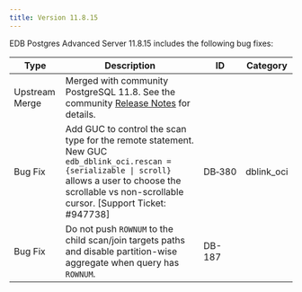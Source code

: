 ```yaml
---
title: Version 11.8.15
---
```


EDB Postgres Advanced Server 11.8.15 includes the following bug fixes:

| Type           | Description                                                                                                                                                                            | ID     | Category      | 
| -------------- | -------------------------------------------------------------------------------------------------------------------------------------------------------------------------------------- | ------ | ------------- |
| Upstream Merge | Merged with community PostgreSQL 11.8. See the community [Release Notes](https://www.postgresql.org/docs/11/release-11-8.html) for details.                                          |        |               |
| Bug&nbsp;Fix | Add GUC to control the scan type for the remote statement. New GUC `edb_dblink_oci.rescan = {serializable \| scroll}` allows a user to choose the scrollable vs non-scrollable cursor. [Support Ticket: #947738] | DB&#8209;380 | dblink_oci |
| Bug Fix | Do not push `ROWNUM` to the child scan/join targets paths and disable partition-wise aggregate when query has `ROWNUM`. | DB-187 | |

